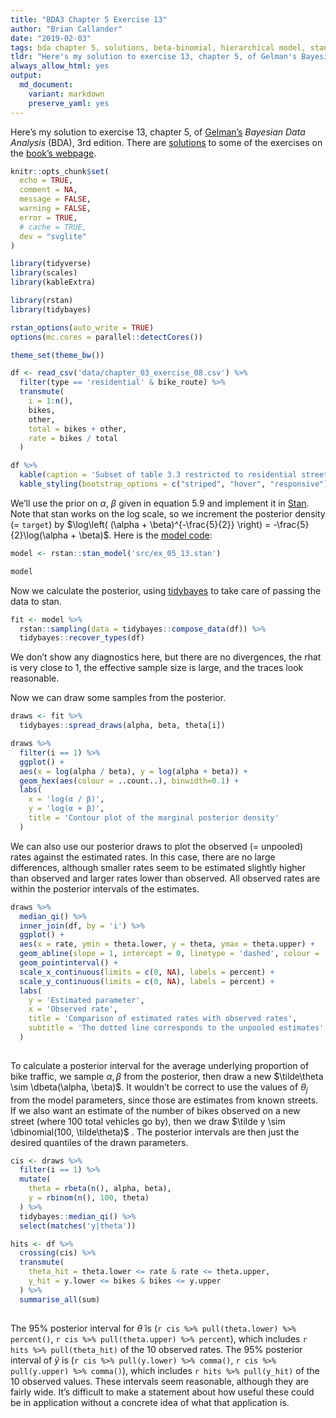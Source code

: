 ```yaml
---
title: "BDA3 Chapter 5 Exercise 13"
author: "Brian Callander"
date: "2019-02-03"
tags: bda chapter 5, solutions, beta-binomial, hierarchical model, stan
tldr: "Here's my solution to exercise 13, chapter 5, of Gelman's Bayesian Data Analysis (BDA), 3rd edition."
always_allow_html: yes
output: 
  md_document:
    variant: markdown
    preserve_yaml: yes
---
```


Here's my solution to exercise 13, chapter 5, of [Gelman's](https://andrewgelman.com/) *Bayesian Data Analysis* (BDA), 3rd edition. There are [solutions](http://www.stat.columbia.edu/~gelman/book/solutions.pdf) to some of the exercises on the [book's webpage](http://www.stat.columbia.edu/~gelman/book/).

<!--more-->

<div style="display:none">
  $\DeclareMathOperator{\dbinomial}{Binomial}
   \DeclareMathOperator{\dbern}{Bernoulli}
   \DeclareMathOperator{\dpois}{Poisson}
   \DeclareMathOperator{\dnorm}{Normal}
   \DeclareMathOperator{\dt}{t}
   \DeclareMathOperator{\dcauchy}{Cauchy}
   \DeclareMathOperator{\dexponential}{Exp}
   \DeclareMathOperator{\duniform}{Uniform}
   \DeclareMathOperator{\dgamma}{Gamma}
   \DeclareMathOperator{\dinvgamma}{InvGamma}
   \DeclareMathOperator{\invlogit}{InvLogit}
   \DeclareMathOperator{\logit}{Logit}
   \DeclareMathOperator{\ddirichlet}{Dirichlet}
   \DeclareMathOperator{\dbeta}{Beta}$
</div>

```r
knitr::opts_chunk$set(
  echo = TRUE,
  comment = NA,
  message = FALSE,
  warning = FALSE,
  error = TRUE,
  # cache = TRUE,
  dev = "svglite"
)

library(tidyverse)
library(scales)
library(kableExtra)

library(rstan)
library(tidybayes)

rstan_options(auto_write = TRUE)
options(mc.cores = parallel::detectCores())

theme_set(theme_bw())

```

```r
df <- read_csv('data/chapter_03_exercise_08.csv') %>% 
  filter(type == 'residential' & bike_route) %>% 
  transmute(
    i = 1:n(),
    bikes,
    other,
    total = bikes + other,
    rate = bikes / total
  )
```

```r
df %>% 
  kable(caption = 'Subset of table 3.3 restricted to residential streets that are bike routes') %>% 
  kable_styling(bootstrap_options = c("striped", "hover", "responsive"))
```

We'll use the prior on $\alpha$, $\beta$ given in equation 5.9 and implement it in [Stan](https://mc-stan.org/). Note that stan works on the log scale, so we increment the posterior density (= `target`) by $\log\left( (\alpha + \beta)^{-\frac{5}{2}} \right) = -\frac{5}{2}\log(\alpha + \beta)$. Here is the [model code](src/ex_05_13.stan):

```r
model <- rstan::stan_model('src/ex_05_13.stan')
```

```r
model
```

Now we calculate the posterior, using [tidybayes](https://mjskay.github.io/tidybayes/) to take care of passing the data to stan.

```r
fit <- model %>% 
  rstan::sampling(data = tidybayes::compose_data(df)) %>% 
  tidybayes::recover_types(df)
```

We don't show any diagnostics here, but there are no divergences, the rhat is very close to 1, the effective sample size is large, and the traces look reasonable.

Now we can draw some samples from the posterior.

```r
draws <- fit %>% 
  tidybayes::spread_draws(alpha, beta, theta[i]) 
```

```r
draws %>% 
  filter(i == 1) %>% 
  ggplot() + 
  aes(x = log(alpha / beta), y = log(alpha + beta)) +
  geom_hex(aes(colour = ..count..), binwidth=0.1) +
  labs(
    x = 'log(α / β)',
    y = 'log(α + β)',
    title = 'Contour plot of the marginal posterior density'
  )
```

We can also use our posterior draws to plot the observed (= unpooled) rates against the estimated rates. In this case, there are no large differences, although smaller rates seem to be estimated slightly higher than observed and larger rates lower than observed. All observed rates are within the posterior intervals of the estimates.

```r
draws %>% 
  median_qi() %>% 
  inner_join(df, by = 'i') %>%
  ggplot() +
  aes(x = rate, ymin = theta.lower, y = theta, ymax = theta.upper) +
  geom_abline(slope = 1, intercept = 0, linetype = 'dashed', colour = 'chocolate') +
  geom_pointinterval() +
  scale_x_continuous(limits = c(0, NA), labels = percent) +
  scale_y_continuous(limits = c(0, NA), labels = percent) +
  labs(
    y = 'Estimated parameter',
    x = 'Observed rate',
    title = 'Comparison of estimated rates with observed rates',
    subtitle = 'The dotted line corresponds to the unpooled estimates'
  )
    
```

To calculate a posterior interval for the average underlying proportion of bike traffic, we sample $\alpha, \beta$ from the posterior, then draw a new $\tilde\theta \sim \dbeta(\alpha, \beta)$. It wouldn't be correct to use the values of $\theta_j$ from the model parameters, since those are estimates from known streets.  If we also want an estimate of the number of bikes observed on a new street (where 100 total vehicles go by), then we draw $\tilde y \sim \dbinomial(100, \tilde\theta)$ . The posterior intervals are then just the desired quantiles of the drawn parameters.

```r
cis <- draws %>% 
  filter(i == 1) %>% 
  mutate(
    theta = rbeta(n(), alpha, beta),
    y = rbinom(n(), 100, theta)
  ) %>% 
  tidybayes::median_qi() %>% 
  select(matches('y|theta')) 
```

```r
hits <- df %>% 
  crossing(cis) %>% 
  transmute(
    theta_hit = theta.lower <= rate & rate <= theta.upper,
    y_hit = y.lower <= bikes & bikes <= y.upper
  ) %>% 
  summarise_all(sum)
  
```

The 95% posterior interval for $\tilde\theta$ is (`r cis %>% pull(theta.lower) %>% percent()`, `r cis %>% pull(theta.upper) %>% percent`), which includes `r hits %>% pull(theta_hit)` of the 10 observed rates. The 95% posterior interval of $\tilde y$ is (`r cis %>% pull(y.lower) %>% comma()`, `r cis %>% pull(y.upper) %>% comma()`), which includes `r hits %>% pull(y_hit)` of the 10 observed values. These intervals seem reasonable, although they are fairly wide. It's difficult to make a statement about how useful these could be in application without a concrete idea of what that application is.


